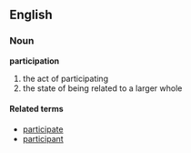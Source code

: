==English==
===Noun===
'''participation'''

#the act of participating
#the state of being related to a larger whole

====Related terms====
*[[participate]]
*[[participant]]